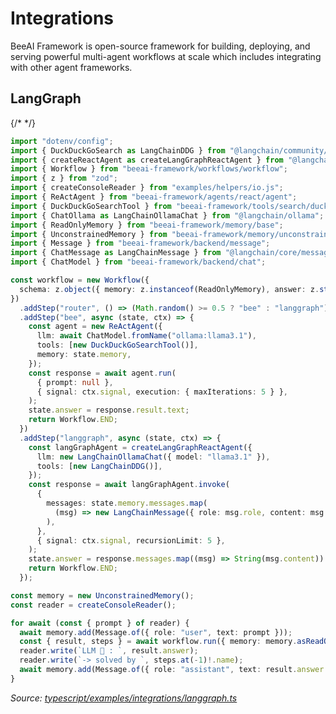 # Integrations

BeeAI Framework is open-source framework for building, deploying, and serving powerful multi-agent workflows at scale which includes integrating with other agent frameworks.

## LangGraph

{/* <!-- embedme typescript/examples/integrations/langgraph.ts --> */}

```ts
import "dotenv/config";
import { DuckDuckGoSearch as LangChainDDG } from "@langchain/community/tools/duckduckgo_search";
import { createReactAgent as createLangGraphReactAgent } from "@langchain/langgraph/prebuilt";
import { Workflow } from "beeai-framework/workflows/workflow";
import { z } from "zod";
import { createConsoleReader } from "examples/helpers/io.js";
import { ReActAgent } from "beeai-framework/agents/react/agent";
import { DuckDuckGoSearchTool } from "beeai-framework/tools/search/duckDuckGoSearch";
import { ChatOllama as LangChainOllamaChat } from "@langchain/ollama";
import { ReadOnlyMemory } from "beeai-framework/memory/base";
import { UnconstrainedMemory } from "beeai-framework/memory/unconstrainedMemory";
import { Message } from "beeai-framework/backend/message";
import { ChatMessage as LangChainMessage } from "@langchain/core/messages";
import { ChatModel } from "beeai-framework/backend/chat";

const workflow = new Workflow({
  schema: z.object({ memory: z.instanceof(ReadOnlyMemory), answer: z.string().default("") }),
})
  .addStep("router", () => (Math.random() >= 0.5 ? "bee" : "langgraph"))
  .addStep("bee", async (state, ctx) => {
    const agent = new ReActAgent({
      llm: await ChatModel.fromName("ollama:llama3.1"),
      tools: [new DuckDuckGoSearchTool()],
      memory: state.memory,
    });
    const response = await agent.run(
      { prompt: null },
      { signal: ctx.signal, execution: { maxIterations: 5 } },
    );
    state.answer = response.result.text;
    return Workflow.END;
  })
  .addStep("langgraph", async (state, ctx) => {
    const langGraphAgent = createLangGraphReactAgent({
      llm: new LangChainOllamaChat({ model: "llama3.1" }),
      tools: [new LangChainDDG()],
    });
    const response = await langGraphAgent.invoke(
      {
        messages: state.memory.messages.map(
          (msg) => new LangChainMessage({ role: msg.role, content: msg.text }),
        ),
      },
      { signal: ctx.signal, recursionLimit: 5 },
    );
    state.answer = response.messages.map((msg) => String(msg.content)).join("");
    return Workflow.END;
  });

const memory = new UnconstrainedMemory();
const reader = createConsoleReader();

for await (const { prompt } of reader) {
  await memory.add(Message.of({ role: "user", text: prompt }));
  const { result, steps } = await workflow.run({ memory: memory.asReadOnly() });
  reader.write(`LLM 🤖 : `, result.answer);
  reader.write(`-> solved by `, steps.at(-1)!.name);
  await memory.add(Message.of({ role: "assistant", text: result.answer }));
}
```

_Source: [typescript/examples/integrations/langgraph.ts](https://github.com/i-am-bee/beeai-framework/blob/main/typescript/examples/integrations/langgraph.ts)_
